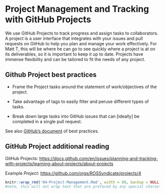 # Project Management and Tracking with GitHub Projects

We use GitHub Projects to track progress and assign tasks to collaborators. A
project is a user interface that integrates with your issues and pull requests
on GitHub to help you plan and manage your work effectively. For Matt T, this
will be where he can go to see quickly where a project is at on its
deliverables, so it is important to keep it up to date. Projects have immense
flexibility and can be tailored to fit the needs of any project.

## Github Project best practices

-   Frame the Project tasks around the statement of work/objectives of the project.

-   Take advantage of tags to easily filter and peruse different types of tasks.

-   Break down large tasks into GitHub issues that can [ideally] be completed in a single pull request.

See also [GitHub's
document](https://docs.github.com/en/issues/planning-and-tracking-with-projects/learning-about-projects/best-practices-for-projects)
of best practices.

## GitHub Project additional reading

GitHub Projects:
<https://docs.github.com/en/issues/planning-and-tracking-with-projects/learning-about-projects/about-projects>

Example *Project*: <https://github.com/orgs/ROSSyndicate/projects/4>

```r
knitr::wrap_rmd('04-Project-Management.Rmd', width = 80, backup = NULL)
#note, this will not wrap text that are prefaced by any special characters (like bullets!)
```
